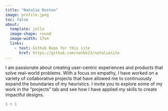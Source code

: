 ```yaml
---
title: "Natalie Roston"
image: profile.jpeg
toc: false
about: 
  template: jolla
  image-shape: round
  image-width: 17em
  links:
    - text: Github Repo for this site
      href: https://github.com/natbk23/nataliesite
---
```


I am passionate about creating user-centric experiences and products that solve real-world problems. With a focus on empathy, I have worked on a variety of collaborative projects that have allowed me to continuously expand the boundaries of my heuristics. I invite you to explore some of my work in the "projects" tab and see how I have applied my skills to create impactful designs.

```r
1 + 1
```
